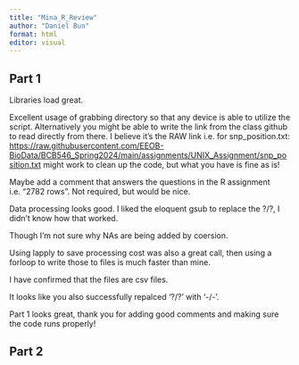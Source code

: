 ```yaml
---
title: "Mina_R_Review"
author: "Daniel Bun"
format: html
editor: visual
---
```


## Part 1

Libraries load great.

Excellent usage of grabbing directory so that any device is able to utilize the script. Alternatively you might be able to write the link from the class github to read directly from there. I believe it's the RAW link i.e. for snp_position.txt: <https://raw.githubusercontent.com/EEOB-BioData/BCB546_Spring2024/main/assignments/UNIX_Assignment/snp_position.txt> might work to clean up the code, but what you have is fine as is!

Maybe add a comment that answers the questions in the R assignment i.e. "2782 rows". Not required, but would be nice.

Data processing looks good. I liked the eloquent gsub to replace the ?/?, I didn't know how that worked.

Though I'm not sure why NAs are being added by coersion.

Using lapply to save processing cost was also a great call, then using a forloop to write those to files is much faster than mine.

I have confirmed that the files are csv files.

It looks like you also successfully repalced '?/?' with '-/-'.

Part 1 looks great, thank you for adding good comments and making sure the code runs properly!

## Part 2
